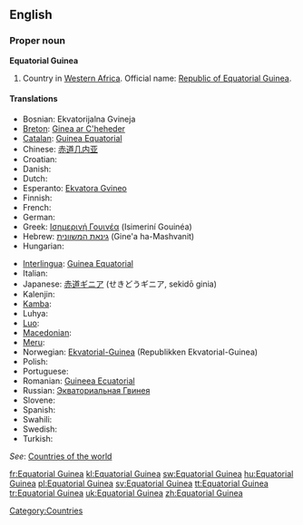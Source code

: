 ==English==

===Proper noun===
'''Equatorial Guinea'''
{{wikipedia}}

# Country in [[Western Africa]]. Official name: [[Republic of Equatorial Guinea]].

====Translations====
{{trans-top|country in Western Africa}}
* Bosnian: Ekvatorijalna Gvineja {{f}}
* [[Breton]]: [[Ginea ar C'heheder]]
* [[Catalan]]: [[Guinea Equatorial]] {{f}}
* Chinese: [[赤道几内亚]]
* Croatian: {{t-|hr|Ekvatorska Gvineja|f}}
* Danish: {{t-|da|Ækvatorialguinea}}
* Dutch: {{t+|nl|Equatoriaal-Guinea}}
* Esperanto: [[Ekvatora Gvineo]]
* Finnish: {{t+|fi|Päiväntasaajan Guinea}}
* French: {{t+|fr|Guinée équatoriale|f}}
* German: {{t+|de|Äquatorialguinea}}
* Greek: [[Ισημερινή Γουινέα]] (Isimeriní Gouinéa) {{f}}
* Hebrew: [[גינאת המשוונית]] (Gine'a ha-Mashvanit)
* Hungarian: {{t|hu|Egyenlítői Guinea}}
{{trans-mid}}
* [[Interlingua]]: [[Guinea Equatorial]]
* Italian: {{t-|it|Guinea Equatoriale}}
* Japanese: [[赤道ギニア]] (せきどうギニア, sekidō ginia)
* Kalenjin: {{tø|kln|Ginikweta}}
* [[Kamba]]: {{tø|kam|Ginekweta}}
* Luhya: {{tø|luy|Ginikweta}}
* [[Luo]]: {{tø|luo|Ginikweta}}
* [[Macedonian]]: {{t|mk|Екваторијална Гвинеја|f|tr=Ekvatorijálna Gvinéja|sc=Cyrl|xs=Macedonian}}
* [[Meru]]: {{tø|mer|Ginekweta}}
* Norwegian: [[Ekvatorial-Guinea]] (Republikken Ekvatorial-Guinea)
* Polish: {{t+|pl|Gwinea Równikowa}}
* Portuguese: {{t+|pt|Guiné Equatorial}}
* Romanian: [[Guineea Ecuatorial]] {{f}}
* Russian: [[Экваториальная Гвинея]]
* Slovene: {{t+|sl|Ekvatorialna Gvineja|f}}
* Spanish: {{t+|es|Guinea Ecuatorial}}
* Swahili: {{t|sw|Ginekweta}}
* Swedish: {{t+|sv|Ekvatorialguinea}}
* Turkish: {{t+|tr|Ekvator Ginesi}}
{{trans-bottom}}

''See'': [[Appendix:Countries of the world|Countries of the world]]

[[Category:Countries]]

[[fr:Equatorial Guinea]]
[[kl:Equatorial Guinea]]
[[sw:Equatorial Guinea]]
[[hu:Equatorial Guinea]]
[[pl:Equatorial Guinea]]
[[sv:Equatorial Guinea]]
[[tt:Equatorial Guinea]]
[[tr:Equatorial Guinea]]
[[uk:Equatorial Guinea]]
[[zh:Equatorial Guinea]]